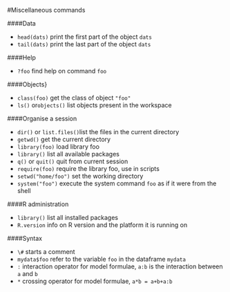 #Miscellaneous commands



####Data

- `head(dats)` print the first part of the object `dats`
- `tail(dats)` print the last part of the object `dats`


####Help

- `?foo` find help on command `foo`

####Objects}

- `class(foo)` get the class of object `"foo"`
- `ls()` or`objects()` list objects present in the workspace

####Organise a session

- `dir()` or `list.files()`list the files in the current directory
- `getwd()` get the current directory
- `library(foo)` load library foo
- `library()` list all available packages
- `q()` or `quit()` quit from current session
- `require(foo)` require the library foo, use in scripts
- `setwd("home/foo")` set the working directory
- `system("foo")` execute the system command `foo` as if it were from the shell



####R administration

- `library()` list all installed packages
- `R.version` info on R version and the platform it is running on


####Syntax

- `\#` starts a comment
- `mydata$foo` refer to the variable `foo` in the dataframe `mydata`
- `:` interaction operator for model formulae, `a:b` is the interaction between `a` and `b`
- `*` crossing operator for model formulae, `a*b = a+b+a:b`







